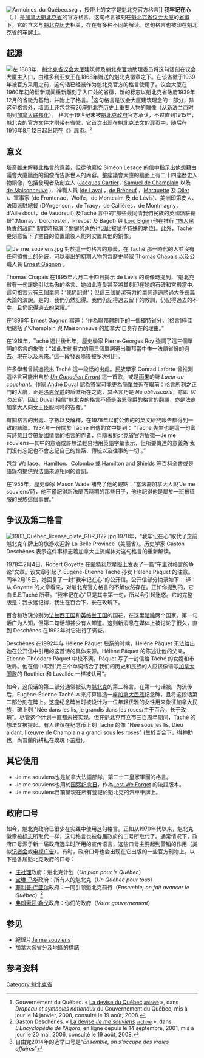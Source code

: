 [[File:Armoiries_du_Québec.svg|thumb]] ，授带上的文字是魁北克官方格言''{{lang|fr|Je me souviens}}'']]
'''我牢记在心'''（{{lang-fr|''Je me souviens''}}，{{IPA-fr|ʒə mə suˈvjɛ̃}}）是[[加拿大|加拿大]][[魁北克省|魁北克省]]的官方格言。这句格言被刻在[[魁北克省议会大厦|魁北克省议会大厦]]的[[魁北克徽章|省徽]]下，它的含义与[[魁北克历史|魁北克历史]]相关，存在有多种不同的解读。这句格言也被印在魁北克省的[[車輛號牌|车牌]]上。

==起源==
[[File:Parlement_du_Québec_Armoiries.jpg|左]]
1883年，[[魁北克省议会大厦|魁北克省议会大厦]]建筑师及魁北克[[官地|官地]]助理委员{{Le|尤金-艾蒂安·塔奇|Eugène-Étienne_Taché}}将这句话刻在议会大厦主入口，由维多利亚女王在1868年赠送的魁北克徽章之下。在该省徽于1939年被官方采用之前，这句话已经被作为魁北克官方的格言使用了。议会大厦在1960年初的翻新期间重新雕刻了入口处的省徽，新的标志以魁北克省政府1939年12月的省徽为基础，并附上了格言。<ref>Gouvernement du Québec. « [http://www.drapeau.gouv.qc.ca/devise/devise.html La devise du Québec] {{Wayback|url=http://www.drapeau.gouv.qc.ca/devise/devise.html |date=20160303191956 }} <small>[https://archive.wikiwix.com/cache/?url=http%3A%2F%2Fwww.drapeau.gouv.qc.ca%2Fdevise%2Fdevise.html archive] {{Wayback|url=https://archive.wikiwix.com/cache/?url=http%3A%2F%2Fwww.drapeau.gouv.qc.ca%2Fdevise%2Fdevise.html |date=20200827191503 }}</small> », dans ''Drapeau et symboles nationaux'' du Gouvernement du Québec, mis à jour le 14 janvier, 2008, consulté le 19 août, 2008.</ref>这句格言是议会大厦建筑理念的一部分，除这句格言外，墙面上还包含有26座魁北克历史上重要人物的雕像（从[[新法蘭西|新法兰西]]时期到[[加拿大联邦化|加拿大联邦化]]）。
格言于19世纪末被[[魁北克省政府|魁北克政府]]官方承认，不过直到1915年，魁北克的官方文件才附带有省徽，它首次出现在魁北克法文的扉页中，随后在1916年8月12日起出现在《{{Le|魁北克官方公报|Gazette officielle du Québec}}》扉页。<ref>Gaston Deschênes. « [http://agora.qc.ca/documents/quebec_-_etat--la_devise_je_me_souviens_par_gaston_deschenes La devise ''Je me souviens''] {{Wayback|url=http://agora.qc.ca/documents/quebec_-_etat--la_devise_je_me_souviens_par_gaston_deschenes |date=20220426203031 }} <small>[https://archive.wikiwix.com/cache/?url=http%3A%2F%2Fagora.qc.ca%2Fdocuments%2Fquebec_-_etat--la_devise_je_me_souviens_par_gaston_deschenes archive]</small> », dans ''L'Encyclopédie de l'Agora'', en ligne depuis le 14 septembre, 2001, mis à jour le 20 mai, 2006, consulté le 19 août, 2008.</ref>

==意义==
塔奇雖未解釋此格言的意義，但從他寫給 Siméon Lesage 的信中指示出他想藉由議會大廈牆面的銅像而告訴世人的內容。整座議會大廈的牆面上有二十四座歷史人物銅像，包括發現者及創立人 ([[雅克·卡蒂亞|Jacques Cartier]]，[[山姆·德·尚普蘭|Samuel de Champlain]] 以及 [http://en.wikipedia.org/wiki/Paul_de_Chomedey,_Sieur_de_Maisonneuve de Maisonneuve] {{Wayback|url=http://en.wikipedia.org/wiki/Paul_de_Chomedey,_Sieur_de_Maisonneuve |date=20200806170720 }})、神職人員 ([http://en.wikipedia.org/wiki/Fran%C3%A7ois_de_Laval de Laval] {{Wayback|url=http://en.wikipedia.org/wiki/Fran%C3%A7ois_de_Laval |date=20210126031505 }}，[http://en.wikipedia.org/wiki/Jean_de_Br%C3%A9beuf de Brébeuf] {{Wayback|url=http://en.wikipedia.org/wiki/Jean_de_Br%C3%A9beuf |date=20210118080304 }}，[http://en.wikipedia.org/wiki/Jacques_Marquette Marquette] {{Wayback|url=http://en.wikipedia.org/wiki/Jacques_Marquette |date=20201106232516 }} 及 [http://en.wikipedia.org/wiki/Jean-Jacques_Olier Olier] {{Wayback|url=http://en.wikipedia.org/wiki/Jean-Jacques_Olier |date=20210125004308 }})、軍事家 (de Frontenac，Wolfe，de Montcalm 及 de Lévis)、美洲印第安人、法國派駐總督 (D'Argenson，de Tracy，de Callières，de Montmagny，d'Aillesbout，de Vaudreuil) 及Taché 言中的“那些最同情我們民族的英國派駐總督”(Murray，Dorchester，Prevost 及 Bagot) 與 [[詹姆斯·布魯斯，第八代額爾金伯爵|Lord Elgin]] (他在推行 [http://en.wikipedia.org/wiki/Responsible_government “向人民負責的政府”] {{Wayback|url=http://en.wikipedia.org/wiki/Responsible_government |date=20201223020444 }} 制度時扮演了關鍵的角色也因此被賦予特殊的地位)。此外，Taché 更刻意留下了空白的位置讓後人能夠安置其他的銅像。

[[File:Je_me_souviens.jpg|thumb]]
對於這一句格言的意義，在 Taché 那一時代的人並沒有任何領會上的分歧，可以舉出的初期人物包含歷史學家 [http://en.wikipedia.org/wiki/Thomas_Chapais Thomas Chapais] {{Wayback|url=http://en.wikipedia.org/wiki/Thomas_Chapais |date=20170512071409 }} 以及公職人員 [http://en.wikipedia.org/wiki/Ernest_Gagnon Ernest Gagnon] {{Wayback|url=http://en.wikipedia.org/wiki/Ernest_Gagnon |date=20170313214730 }}。

Thomas Chapais 在1895年六月二十四日揭示 de Lévis 的銅像時提到，“魁北克省有一句讓她引以為傲的格言，她如此喜愛甚至將其刻印在她的石碑和宮殿當中。這句格言只有三個單詞：‘我仍記得’；但這三個簡潔有力的單詞遠遠勝過大多長篇大論的演說。是的，我們仍然記得。我們仍記得過去留下的教訓，仍記得過去的不幸，且仍記得過去的榮耀。”

在1896年 Ernest Gagnon 寫道：“作為聯邦體制下的一個獨特省分，[格言]極佳地總括了‘Champlain 與 Maisonneuve 的加拿大’自身存在的理由。”

在1919年，Taché 過世後七年，歷史學家 Pierre-Georges Roy 強調了這三個單詞的格言的象徵：“如此生動有力的用三個單詞道出聯邦當中惟一法語省份的過去、現在以及未來。”這一段發表隨後被多次引用。

許多學者曾試過找出 Taché 這一段話的出處。民族學家 Conrad Laforte 曾推測這格言可能出自於 ''[http://en.wikipedia.org/wiki/Un_Canadien_errant Un Canadien Errant] {{Wayback|url=http://en.wikipedia.org/wiki/Un_Canadien_errant |date=20170720212325 }}''這一首歌，或是[[維克多·雨果|雨果]]的詩 ''Lueur au couchant''。作家 [http://en.wikipedia.org/wiki/Andr%C3%A9_Duval André Duval] {{Wayback|url=http://en.wikipedia.org/wiki/Andr%C3%A9_Duval |date=20161011061132 }} 認為答案可能更為簡單並近在眼前：格言所刻之正門的大廳，正是[[:約翰·坎貝爾，第九代阿蓋爾公爵|洛恩侯爵]]的盾徽所在之處，其格言乃是 ''Ne obliviscaris''，意即 ''切勿忘卻''，因此 Duval 相信“魁北克的格言不僅是洛恩侯爵的格言的翻譯，亦是法裔加拿大人向女王臣服同時的答覆。”

有關格言的出處、字數以及解釋，在1978年以前公佈的的英文研究報告都得到一致的結論。1934年一份關於 Taché 自傳的文中提到：
“Taché 先生也是這一句富有詩意且含帶愛國情懷的格言的作者，伴隨著魁北克省官方盾徽—Je me souviens—其中的意涵或許無法輕易地用英語字彙表示，但所要傳達的意義為‘我們沒有忘記也不會忘記自己的譜系、傳統以及往事的一切’。”

包含 Wallace、Hamilton、Colombo 或 Hamilton and Shields 等百科全書或是語錄均提供與法語來源相同的資訊。

在1955年，歷史學家 Mason Wade 補充了他的觀點：“當法裔加拿大人說‘Je me souviens’時，他不僅記得新法蘭西時期的那些日子，他也記得他是屬於一班被征服的民族這個事實。”

==争议及第二格言==
[[File:1983_Québec_license_plate_GBR_822.jpg|thumb]]
1978年，“我牢记在心”取代了之前魁北克车牌上的旅游欢迎辞 La Belle Province（美丽省）。历史学家 Gaston Deschênes 表示这件事标志着加拿大主流媒体对这句格言的重新解读。

1978年2月4日，Robert Goyette 在[[蒙特利尔星报|蒙特利尔星报]]上发表了一篇“车主对格言的争论”文章。该文章引起了 Eugène-Étienne Taché 孙女 Hélène Pâquet 的注意。同年2月15日，她回复了一封“我牢记在心”的公开信。公开信部分摘录如下：
{{Quotation|
According to [Goyette's] article, there is confusion about the Quebec motto. As you mentioned, it was written by E. E. Taché. “Je me souviens” is only the first line, which may be the cause of the confusion. It goes like this:<br />
<br />
Je me souviens/ Que né sous le lys/ Je croîs sous la rose.<br />
I remember/ That born under the lily/ I grow under the rose.<br />
<br />
I hope that this enlightens some of your readers.}}
译：从 Goyette 的文章看来，对魁北克官方格言的不解依然存在。正如你提到的，它由 E.E.Taché 所著。“我牢记在心”只是其中第一句，所以会引起迷惑。它的完整版是：我永远记得，我生在百合下，长在玫瑰下。

百合和玫瑰分别为[[法兰西王国|法兰西王国]]和[[英格兰王国|英格兰王国]]的国花，在这里[[暗喻|暗喻]]两个国家。第一句话广为人知，但第二句话却甚少有人知道。这则新消息在媒体上被讨论了很久，直到 Deschênes 在1992年对它进行了调查。

Deschênes 在1992年与 Hélène Pâquet 联系的时候，Hélène Pâquet 无法给出她在公开信中引用的这首诗的具体来源。Hélène Pâquet 的陈述让他的父亲，Étienne-Théodore Pâquet 中校不满。Pâquet 写了一封信给 Tâché 的女婿和市政局。他在信中写到“用三个单词结合了我们的历史和民族的人应该像谱写[[加拿大国歌|加拿大国歌]]的 Routhier 和 Lavallée 一样被认可”。

如今，这段话的第二部分通常被认为[[魁北克|魁北克]]的第二格言。在第一句话被广为流传后，Eugène-Étienne Taché 本来打算建造一座[[加拿大民族|加拿大民族]]纪念碑，且将这段话第二部分刻在碑上。这座纪念碑当时被设计为一位年轻优雅的女性用来象征加拿大民族，碑上刻 "Née dans les lis, je grandis dans les roses/生于百合，长于玫瑰"。尽管这个计划一直都未被实现，但在[[魁北克市|魁北克市]]立市三百周年期间，Taché 的想法又被提起。有人建议在纪念币上刻 Taché 的像 "Née sous les lis, Dieu aidant, l'œuvre de Champlain a grandi sous les roses" (生於百合下，得神助也，尚普蘭所耕耘在玫瑰下茁壯)。

==其它使用==
*Je me souviens也是加拿大法語部隊，第二十二皇家軍團的格言。
*Je me souviens也用於[[国殇纪念日|国殇纪念日]]，作為[http://en.wikipedia.org/wiki/Ode_of_Remembrance Lest We Forget] {{Wayback|url=http://en.wikipedia.org/wiki/Ode_of_Remembrance |date=20201112041325 }}的法語版本。
*Je me souviens目前呈現在所有登記於魁北克的汽車車牌上。

== 政府口号 ==
如今，魁北克政府已很少在实践中使用这句格言。正如从1970年代以来，魁北克徽章被[[标志|标志]]所取代一样，这句格言也被各届政府的口号所取代了。通常情况下，政府口号源于新一届政府选举时所用的宣传语言，这些口号主要起到营销的作用（类似[[記者會|记者会]]或[[電視廣告|电视广告]]）。有时，政府口号也会出现在它出版的一些官方刊物上。以下是各届魁北克政府的口号：

* [[庄社理|庄社理]]政府：魁北克计划（''Un plan pour le Québec''）
* [[寶琳·馬華|宝琳·马华]]政府：所有人的魁北克（''Un Québec pour tous''）
* [[菲利普·庫亞爾|菲利普·库亚尔]]政府：一同引领魁北克前行（''Ensemble, on fait avancer le Québec''）<ref>自由党2014年的选举口号是“''Ensemble, on s'occupe des vraies affaires''”</ref>
* [[弗朗索瓦·勒戈|弗朗索瓦·勒戈]]政府：你们的政府（''Votre gouvernement''）

==参见==
*紀錄片[http://en.wikipedia.org/wiki/Je_me_souviens_(film) Je me souviens] {{Wayback|url=http://en.wikipedia.org/wiki/Je_me_souviens_(film) |date=20190405103734 }}
*[http://en.wikipedia.org/wiki/List_of_Canadian_provincial_and_territorial_symbols 加拿大各省分及地區的標誌] {{Wayback|url=http://en.wikipedia.org/wiki/List_of_Canadian_provincial_and_territorial_symbols |date=20210202021839 }}

==参考资料==
[[Category:魁北克省|Category:魁北克省]]